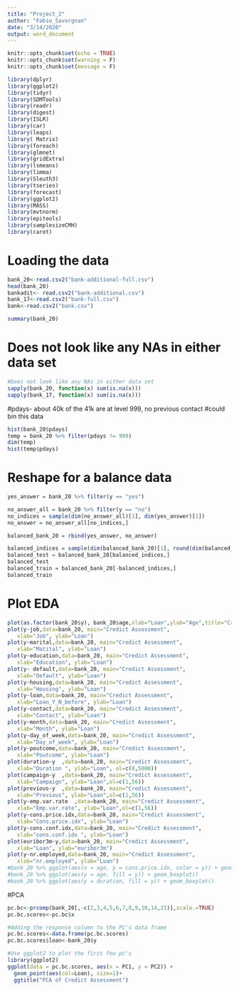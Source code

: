 ```yaml
---
title: "Project_2"
author: "Fabio_Savorgnan"
date: "3/14/2020"
output: word_document
---
```


```r
knitr::opts_chunk$set(echo = TRUE)
knitr::opts_chunk$set(warning = F)
knitr::opts_chunk$set(message = F)
```


```r
library(dplyr)
library(ggplot2)
library(tidyr)
library(SDMTools)
library(readr)
library(digest)
library(ISLR)
library(car) 
library(leaps)
library( Matrix)
library(foreach)
library(glmnet)
library(gridExtra)
library(lsmeans)
library(limma)
library(Sleuth3)
library(tseries)
library(forecast)
library(ggplot2)
library(MASS)
library(mvtnorm)
library(epitools)
library(samplesizeCMH)
library(caret)
```

# Loading the data
```r
bank_20<-read.csv2("bank-additional-full.csv")
head(bank_20)
bankadit<- read.csv2("bank-additional.csv")
bank_17<-read.csv2("bank-full.csv")
bank<-read.csv2("bank.csv")
```


```r
summary(bank_20)
```


# Does not look like any NAs in either data set
```r
#Does not look like any NAs in either data set
sapply(bank_20, function(x) sum(is.na(x)))
sapply(bank_17, function(x) sum(is.na(x)))
```

#pdays- about 40k of the 41k are at level 999, no previous contact 
#could bin this data 
```r
hist(bank_20$pdays)
temp = bank_20 %>% filter(pdays != 999)
dim(temp)
hist(temp$pdays)
```

# Reshape for a balance data
```r
yes_answer = bank_20 %>% filter(y == "yes")

no_answer_all = bank_20 %>% filter(y == "no")
no_indices = sample(dim(no_answer_all)[1], dim(yes_answer)[1])
no_answer = no_answer_all[no_indices,]

balanced_bank_20 = rbind(yes_answer, no_answer)

balanced_indices = sample(dim(balanced_bank_20)[1], round(dim(balanced_bank_20)[1] * .1 ))
balanced_test = balanced_bank_20[balanced_indices,]
balanced_test
balanced_train = balanced_bank_20[-balanced_indices,]
balanced_train

```

# Plot EDA
```r
plot(as.factor(bank_20$y), bank_20$age,xlab="Loan",ylab="Age",title="Credict Assessment")
plot(y~job,data=bank_20, main="Credict Assessment",
   xlab="Job", ylab="Loan")
plot(y~marital,data=bank_20, main="Credict Assessment",
   xlab="Matital", ylab="Loan")
plot(y~education,data=bank_20, main="Credict Assessment",
   xlab="Education", ylab="Loan")
plot(y~ default,data=bank_20, main="Credict Assessment",
   xlab="Default", ylab="Loan")
plot(y~housing,data=bank_20, main="Credict Assessment",
   xlab="Housing", ylab="Loan")
plot(y~loan,data=bank_20, main="Credict Assessment",
   xlab="Loan_Y_N_before", ylab="Loan")
plot(y~contact,data=bank_20, main="Credict Assessment",
   xlab="Contact", ylab="Loan")
plot(y~month,data=bank_20, main="Credict Assessment",
   xlab="Month", ylab="Loan")
plot(y~day_of_week,data=bank_20, main="Credict Assessment",
   xlab="Day_of_week", ylab="Loan")
plot(y~poutcome,data=bank_20, main="Credict Assessment",
   xlab="Poutcome", ylab="Loan")
plot(duration~y  ,data=bank_20, main="Credict Assessment",
   xlab="Duration ", ylab="Loan", ol=c(0,5000))
plot(campaign~y  ,data=bank_20, main="Credict Assessment",
   xlab="Campaign", ylab="Loan",ol=c(1,56))
plot(previous~y  ,data=bank_20, main="Credict Assessment",
   xlab="Previous", ylab="Loan",ol=c(1,56))
plot(y~emp.var.rate  ,data=bank_20, main="Credict Assessment",
   xlab="Emp.var.rate", ylab="Loan",ol=c(1,56))
plot(y~cons.price.idx,data=bank_20, main="Credict Assessment",
   xlab="Cons.price.idx", ylab="Loan")
plot(y~cons.conf.idx,data=bank_20, main="Credict Assessment",
   xlab="cons.conf.idx ", ylab="Loan")
plot(euribor3m~y,data=bank_20, main="Credict Assessment",
   xlab="Loan", ylab="euribor3m")
plot(y~nr.employed,data=bank_20, main="Credict Assessment",
   xlab="nr.employed", ylab="Loan")
#bank_20 %>% ggplot(aes(x = age, y = cons.price.idx, color = y)) + geom_point()
#bank_20 %>% ggplot(aes(y = age, fill = y)) + geom_boxplot()
#bank_20 %>% ggplot(aes(y = duration, fill = y)) + geom_boxplot()
```




#PCA
```r
pc.bc<-prcomp(bank_20[,-c(2,3,4,5,6,7,8,9,10,14,21)],scale.=TRUE)
pc.bc.scores<-pc.bc$x

#Adding the response column to the PC's data frame
pc.bc.scores<-data.frame(pc.bc.scores)
pc.bc.scores$loan<-bank_20$y

#Use ggplot2 to plot the first few pc's
library(ggplot2)
ggplot(data = pc.bc.scores, aes(x = PC1, y = PC2)) +
  geom_point(aes(col=Loan), size=1)+
  ggtitle("PCA of Credict Assessment")
```


```r

```


```r

```

```r

```


```r

```
